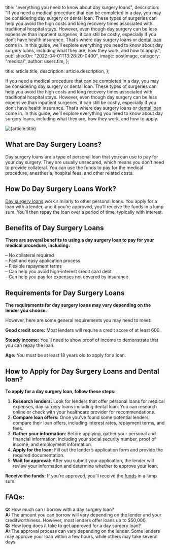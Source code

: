 
  title: "everything you need to know about day surgery loans",
  description:
    "If you need a medical procedure that can be completed in a day, you may be considering day surgery or dental loan. These types of surgeries can help you avoid the high costs and long recovery times associated with traditional hospital stays. However, even though day surgery can be less expensive than inpatient surgeries, it can still be costly, especially if you don’t have health insurance. That’s where day surgery loans or [dental loan](https://dental.tlc.com.au/dental/) come in. In this guide, we’ll explore everything you need to know about day surgery loans, including what they are, how they work, and how to apply.",
  publishedOn: "2022-04-01T13:28:20-0400",
  image: postImage,
  category: "medical",
  author: users.tim,
};

  title: article.title,
  description: article.description,
};


If you need a medical procedure that can be completed in a day, you may be considering day surgery or dental loan. These types of surgeries can help you avoid the high costs and long recovery times associated with traditional hospital stays. However, even though day surgery can be less expensive than inpatient surgeries, it can still be costly, especially if you don’t have health insurance. That’s where day surgery loans or [dental loan](https://dental.tlc.com.au/dental/) come in. In this guide, we’ll explore everything you need to know about day surgery loans, including what they are, how they work, and how to apply.

<Image src={postImage} alt={article.title} />

## What are Day Surgery Loans?

Day surgery loans are a type of personal loan that you can use to pay for your day surgery. They are usually unsecured, which means you don’t need to provide collateral. You can use the funds to pay for the medical procedure, anesthesia, hospital fees, and other related costs.

## How Do Day Surgery Loans Work?

[Day surgery loans](https://tlc.com.au/why-have-online-day-surgery-loans-become-so-popular/) work similarly to other personal loans. You apply for a loan with a lender, and if you’re approved, you’ll receive the funds in a lump sum. You’ll then repay the loan over a period of time, typically with interest.

## Benefits of Day Surgery Loans

**There are several benefits to using a day surgery loan to pay for your medical procedure, including:**

– No collateral required  
– Fast and easy application process  
– Flexible repayment terms  
– Can help you avoid high-interest credit card debt  
– Can help you pay for expenses not covered by insurance

## Requirements for Day Surgery Loans

**The requirements for day surgery loans may vary depending on the lender you choose.**

However, here are some general requirements you may need to meet:

**Good credit score:** Most lenders will require a credit score of at least 600.

**Steady income:** You’ll need to show proof of income to demonstrate that you can repay the loan.

**Age:** You must be at least 18 years old to apply for a loan.

## How to Apply for Day Surgery Loans and Dental loan?

**To apply for a day surgery loan, follow these steps:**

1.  **Research lenders:** Look for lenders that offer personal loans for medical expenses, day surgery loans including dental loan. You can research online or check with your healthcare provider for recommendations.
2.  **Compare loan offers:** Once you’ve found some potential lenders, compare their loan offers, including interest rates, repayment terms, and fees.
3.  **Gather your information:** Before applying, gather your personal and financial information, including your social security number, proof of income, and employment information.
4.  **Apply for the loan:** Fill out the lender’s application form and provide the required documentation.
5.  **Wait for approval:** After you submit your application, the lender will review your information and determine whether to approve your loan.

**Receive the funds:** If you’re approved, you’ll receive the [funds](https://tlc.com.au/) in a lump sum.

## FAQs:

**Q:** How much can I borrow with a day surgery loan?  
**A:** The amount you can borrow will vary depending on the lender and your creditworthiness. However, most lenders offer loans up to $50,000.  
**Q:** How long does it take to get approved for a day surgery loan?  
**A:** The approval process can vary depending on the lender. Some lenders may approve your loan within a few hours, while others may take several days.
